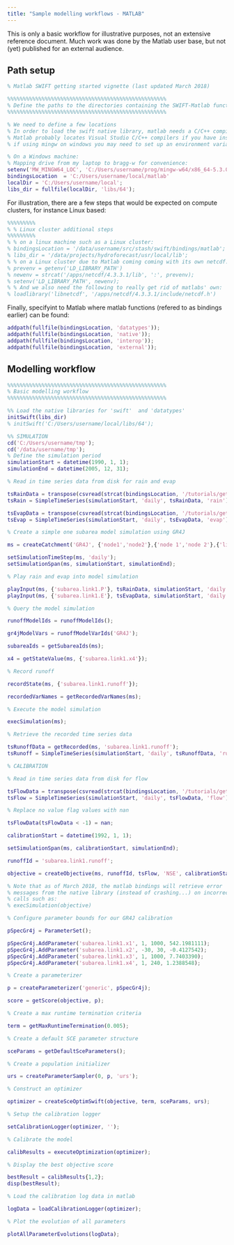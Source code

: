 ```yaml
---
title: "Sample modelling workflows - MATLAB"
---
```



::: {.callout-note}

This is only a basic workflow for illustrative purposes, not an extensive reference document. Much work was done by the Matlab user base, but not (yet) published for an external audience.

:::

## Path setup

```matlab
% Matlab SWIFT getting started vignette (last updated March 2018)

%%%%%%%%%%%%%%%%%%%%%%%%%%%%%%%%%%%%%%%%%%%%%%%%%%%
% Define the paths to the directories containing the SWIFT-Matlab functions
%%%%%%%%%%%%%%%%%%%%%%%%%%%%%%%%%%%%%%%%%%%%%%%%%%%

% We need to define a few locations 
% In order to load the swift native library, matlab needs a C/C++ compiler. 
% Matlab probably locates Visual Studio C/C++ compilers if you have installed them. 
% if using mingw on windows you may need to set up an environment variable such as:

% On a Windows machine:
% Mapping drive from my laptop to bragg-w for convenience:
setenv('MW_MINGW64_LOC', 'C:/Users/username/prog/mingw-w64/x86_64-5.3.0-posix-seh-rt_v4-rev0/mingw64');
bindingsLocation  = 'C:/Users/username/local/matlab'
localDir = 'C:/Users/username/local';
libs_dir = fullfile(localDir, 'libs/64');
```

For illustration, there are a few steps that would be expected on compute clusters, for instance Linux based:

```matlab
%%%%%%%%%
% % Linux cluster additional steps
%%%%%%%%%
% % on a linux machine such as a Linux cluster:
% bindingsLocation = '/data/username/src/stash/swift/bindings/matlab';
% libs_dir = '/data/projects/hydroforecast/usr/local/lib';
% % on a Linux cluster due to Matlab coming coming with its own netcdf.so, which is problematic:
% prevenv = getenv('LD_LIBRARY_PATH')
% newenv = strcat('/apps/netcdf/4.3.3.1/lib', ':', prevenv);
% setenv('LD_LIBRARY_PATH', newenv);
% % And we also need the following to really get rid of matlabs' own:
% loadlibrary('libnetcdf', '/apps/netcdf/4.3.3.1/include/netcdf.h')
```

Finally, specifyint to Matlab where matlab functions (refered to as bindings earlier) can be found:

```matlab
addpath(fullfile(bindingsLocation, 'datatypes'));
addpath(fullfile(bindingsLocation, 'native'));
addpath(fullfile(bindingsLocation, 'interop'));
addpath(fullfile(bindingsLocation, 'external'));
```

## Modelling workflow

```matlab
%%%%%%%%%%%%%%%%%%%%%%%%%%%%%%%%%%%%%%%%%%%%%%%%%%%
% Basic modelling workflow
%%%%%%%%%%%%%%%%%%%%%%%%%%%%%%%%%%%%%%%%%%%%%%%%%%%

%% Load the native libraries for 'swift'  and 'datatypes'
initSwift(libs_dir)
% initSwift('C:/Users/username/local/libs/64');

%% SIMULATION
cd('C:/Users/username/tmp');
cd('/data/username/tmp');
% Define the simulation period
simulationStart = datetime(1990, 1, 1);
simulationEnd = datetime(2005, 12, 31);

% Read in time series data from disk for rain and evap

tsRainData = transpose(csvread(strcat(bindingsLocation, '/tutorials/getting_started/data/rain.csv')));
tsRain = SimpleTimeSeries(simulationStart, 'daily', tsRainData, 'rain');

tsEvapData = transpose(csvread(strcat(bindingsLocation, '/tutorials/getting_started/data/evap.csv')));
tsEvap = SimpleTimeSeries(simulationStart, 'daily', tsEvapData, 'evap');

% Create a simple one subarea model simulation using GR4J

ms = createCatchment('GR4J', {'node1','node2'},{'node 1','node 2'},{'link1'},{'link 1'},{'node1'},{'node2'},1.0);

setSimulationTimeStep(ms, 'daily');
setSimulationSpan(ms, simulationStart, simulationEnd);

% Play rain and evap into model simulation

playInput(ms, {'subarea.link1.P'}, tsRainData, simulationStart, 'daily');
playInput(ms, {'subarea.link1.E'}, tsEvapData, simulationStart, 'daily');

% Query the model simulation

runoffModelIds = runoffModelIds();

gr4jModelVars = runoffModelVarIds('GR4J');

subareaIds = getSubareaIds(ms);

x4 = getStateValue(ms, {'subarea.link1.x4'});

% Record runoff

recordState(ms, {'subarea.link1.runoff'});

recordedVarNames = getRecordedVarNames(ms);

% Execute the model simulation

execSimulation(ms);

% Retrieve the recorded time series data

tsRunoffData = getRecorded(ms, 'subarea.link1.runoff');
tsRunoff = SimpleTimeSeries(simulationStart, 'daily', tsRunoffData, 'runoff');

% CALIBRATION

% Read in time series data from disk for flow

tsFlowData = transpose(csvread(strcat(bindingsLocation, '/tutorials/getting_started/data/flow.csv')));
tsFlow = SimpleTimeSeries(simulationStart, 'daily', tsFlowData, 'flow');

% Replace no value flag values with nan

tsFlowData(tsFlowData < -1) = nan;

calibrationStart = datetime(1992, 1, 1);

setSimulationSpan(ms, calibrationStart, simulationEnd);

runoffId = 'subarea.link1.runoff';

objective = createObjective(ms, runoffId, tsFlow, 'NSE', calibrationStart, simulationEnd);

% Note that as of March 2018, the matlab bindings will retrieve error
% messages from the native library (instead of crashing...) on incorrect
% calls such as:
% execSimulation(objective)

% Configure parameter bounds for our GR4J calibration

pSpecGr4j = ParameterSet();

pSpecGr4j.AddParameter('subarea.link1.x1', 1, 1000, 542.1981111);
pSpecGr4j.AddParameter('subarea.link1.x2', -30, 30, -0.4127542);
pSpecGr4j.AddParameter('subarea.link1.x3', 1, 1000, 7.7403390);
pSpecGr4j.AddParameter('subarea.link1.x4', 1, 240, 1.2388548);

% Create a parameterizer

p = createParameterizer('generic', pSpecGr4j);

score = getScore(objective, p);

% Create a max runtime termination criteria

term = getMaxRuntimeTermination(0.005);

% Create a default SCE parameter structure

sceParams = getDefaultSceParameters();

% Create a population initializer

urs = createParameterSampler(0, p, 'urs');

% Construct an optimizer

optimizer = createSceOptimSwift(objective, term, sceParams, urs);

% Setup the calibration logger

setCalibrationLogger(optimizer, '');

% Calibrate the model

calibResults = executeOptimization(optimizer);

% Display the best objective score

bestResult = calibResults{1,2};
disp(bestResult);

% Load the calibration log data in matlab

logData = loadCalibrationLogger(optimizer);

% Plot the evolution of all parameters

plotAllParameterEvolutions(logData);
```
